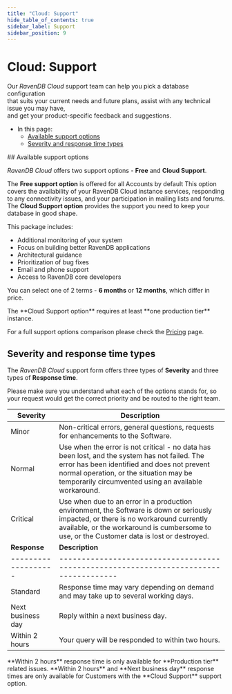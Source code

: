 ```yaml
---
title: "Cloud: Support"
hide_table_of_contents: true
sidebar_label: Support
sidebar_position: 9
---
```



# Cloud: Support
<Admonition type="note" title="Note">

Our *RavenDB Cloud* support team can help you pick a database configuration  
that suits your current needs and future plans, assist with any technical issue you may have,  
and get your product-specific feedback and suggestions.

* In this page:
    * [Available support options](../cloud/cloud-support.mdx#available-support-options)
    * [Severity and response time types](../cloud/cloud-support.mdx#severity-and-response-time-types)

</Admonition>
## Available support options

*RavenDB Cloud* offers two support options - **Free** and **Cloud Support**.

The **Free support option** is offered for all Accounts by default 
This option covers the availability of your RavenDB Cloud instance services,
responding to any connectivity issues, and your participation in mailing lists and forums.
The **Cloud Support option** provides the support you need to keep your database in good shape.  
  
This package includes:  
- Additional monitoring of your system  
- Focus on building better RavenDB applications  
- Architectural guidance  
- Prioritization of bug fixes  
- Email and phone support  
- Access to RavenDB core developers  

You can select one of 2 terms - **6 months** or **12 months**, which differ in price.

<Admonition type="warning" title="Warning">
The **Cloud Support option** requires at least **one production tier** instance.
</Admonition>

For a full support options comparison please check the [Pricing](https://cloud.ravendb.net/pricing#support-options) page.  



## Severity and response time types

The *RavenDB Cloud* support form offers three types of **Severity** and three types of **Response time**.

<Admonition type="warning" title="Warning">
Please make sure you understand what each of the options stands for, so your request would get the correct priority and be routed to the right team.
</Admonition>

| **Severity** | **Description**                                                                                                                                                                                                                                 |
|--------------|-------------------------------------------------------------------------------------------------------------------------------------------------------------------------------------------------------------------------------------------------|
| Minor        | Non-critical errors, general questions, requests for enhancements to the Software.                                                                                                                                                              |
| Normal       | Use when the error is not critical - no data has been lost, and the system has not failed. The error has been identified and does not prevent normal operation, or the situation may be temporarily circumvented using an available workaround. |
| Critical     | Use when due to an error in a production environment, the Software is down or seriously impacted, or there is no workaround currently available, or the workaround is cumbersome to use, or the Customer data is lost or destroyed.             |
| **Response**      | **Description**                                                                     |
|-------------------|-------------------------------------------------------------------------------------|
| Standard          | Response time may vary depending on demand and may take up to several working days. |
| Next business day | Reply within a next business day.                                                   |
| Within 2 hours    | Your query will be responded to within two hours.                                   |

<Admonition type="info" title="Info">
**Within 2 hours** response time is only available for **Production tier** related issues.  
**Within 2 hours** and **Next business day** response times are only available for Customers with the **Cloud Support** support option.  
</Admonition>


